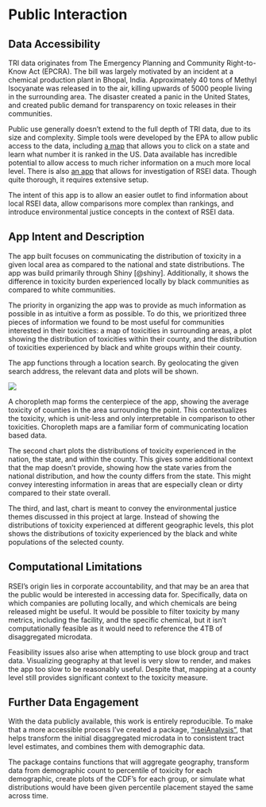 # Public Interaction {#publicdata}

## Data Accessibility

TRI data originates from The Emergency Planning and Community Right-to-Know Act (EPCRA). The bill was largely motivated by an incident at a chemical production plant in Bhopal, India. Approximately 40 tons of Methyl Isocyanate was released in to the air, killing upwards of 5000 people living in the surrounding area. The disaster created a panic in the United States, and created public demand for transparency on toxic releases in their communities. 

Public use generally doesn't extend to the full depth of TRI data, due to its size and complexity. Simple tools were developed by the EPA to allow public access to the data, including [a map](https://www.epa.gov/rsei/rsei-results-map) that allows you to click on a state and learn what number it is ranked in the US. Data available has incredible potential to allow access to much richer information on a much more local level. There is also [an app](https://www.epa.gov/rsei/get-easyrsei) that allows for investigation of RSEI data. Though quite thorough, it requires extensive setup. 

The intent of this app is to allow an easier outlet to find information about local RSEI data, allow comparisons more complex than rankings, and introduce environmental justice concepts in the context of RSEI data. 

## App Intent and Description

The app built focuses on communicating the distribution of toxicity in a given local area as compared to the national and state distributions. The app was build primarily through Shiny [@shiny]. Additionally, it shows the difference in toxicity burden experienced locally by black communities as compared to white communities. 

The priority in organizing the app was to provide as much information as possible in as intuitive a form as possible. To do this, we prioritized three pieces of information we found to be most useful for communities interested in their toxicities: a map of toxicities in surrounding areas, a plot showing the distribution of toxicities within their county, and the distribution of toxicities experienced by black and white groups within their county.

The app functions through a location search. By geolocating the given search address, the relevant data and plots will be shown. 

![](https://raw.githubusercontent.com/DukeStatSci/thesis-sp18-driscoll-envjustice/master/index/figure/north_carolina_shiny.png)

A choropleth map forms the centerpiece of the app, showing the average toxicity of counties in the area surrounding the point. This contextualizes the toxicity, which is unit-less and only interpretable in comparison to other toxicities. Choropleth maps are a familiar form of communicating location based data. 

The second chart plots the distributions of toxicity experienced in the nation, the state, and within the county. This gives some additional context that the map doesn't provide, showing how the state varies from the national distribution, and how the county differs from the state. This might convey interesting information in areas that are especially clean or dirty compared to their state overall. 

The third, and last, chart is meant to convey the environmental justice themes discussed in this project at large. Instead of showing the distributions of toxicity experienced at different geographic levels, this plot shows the distributions of toxicity experienced by the black and white populations of the selected county. 

## Computational Limitations

RSEI's origin lies in corporate accountability, and that may be an area that the public would be interested in accessing data for. Specifically, data on which companies are polluting locally, and which chemicals are being released might be useful. It would be possible to filter toxicity by many metrics, including the facility, and the specific chemical, but it isn't computationally feasible as it would need to reference the 4TB of disaggregated microdata.

Feasibility issues also arise when attempting to use block group and tract data. Visualizing geography at that level is very slow to render, and makes the app too slow to be reasonably useful. Despite that, mapping at a county level still provides significant context to the toxicity measure.

## Further Data Engagement

With the data publicly available, this work is entirely reproducible. To make that a more accessible process I've created a package, ["rseiAnalysis"](www.github.com/amd112/rseiAnalysis), that helps transform the initial disaggregated microdata in to consistent tract level estimates, and combines them with demographic data.

The package contains functions that will aggregate geography, transform data from demographic count to percentile of toxicity for each demographic, create plots of the CDF's for each group, or simulate what distributions would have been given percentile placement stayed the same across time.